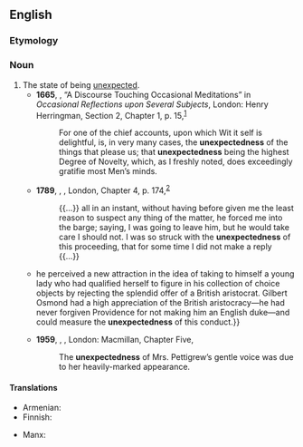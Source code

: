 ==English==

===Etymology===
{{suffix|en|unexpected|ness}}

===Noun===
{{en-noun|-}}

# The state of being [[unexpected]].
#* '''1665''', {{w|Robert Boyle}}, “A Discourse Touching Occasional Meditations” in ''Occasional Reflections upon Several Subjects'', London: Henry Herringman, Section 2, Chapter 1, p. 15,<sup>[http://name.umdl.umich.edu/A29010.0001.001]</sup>
#*: For one of the chief accounts, upon which Wit it self is delightful, is, in very many cases, the '''unexpectedness''' of the things that please us; that '''unexpectedness''' being the highest Degree of Novelty, which, as I freshly noted, does exceedingly gratifie most Men’s minds.
#* '''1789''', {{w|Olaudah Equiano}}, ''{{w|The Interesting Narrative of the Life of Olaudah Equiano}}'', London, Chapter 4, p. 174,<sup>[http://name.umdl.umich.edu/004837188.0001.001]</sup>
#*: {{...}} all in an instant, without having before given me the least reason to suspect any thing of the matter, he forced me into the barge; saying, I was going to leave him, but he would take care I should not. I was so struck with the '''unexpectedness''' of this proceeding, that for some time I did not make a reply {{...}}
#* {{RQ:James Portrait|volume=2|chapter=9|page=125|passage={{...}} he perceived a new attraction in the idea of taking to himself a young lady who had qualified herself to figure in his collection of choice objects by rejecting the splendid offer of a British aristocrat. Gilbert Osmond had a high appreciation of the British aristocracy—he had never forgiven Providence for not making him an English duke—and could measure the '''unexpectedness''' of this conduct.}}
#* '''1959''', {{w|Muriel Spark}}, ''{{w|Memento Mori (novel)|Memento Mori}}'', London: Macmillan, Chapter Five,
#*: The '''unexpectedness''' of Mrs. Pettigrew’s gentle voice was due to her heavily-marked appearance.

====Translations====
{{trans-top|the state of being unexpected}}
* Armenian: {{t+|hy|անսպասելիություն}}
* Finnish: {{t|fi|odottamattomuus}}
{{trans-mid}}
* Manx: {{t|gv|neuyerkid|m}}
{{trans-bottom}}